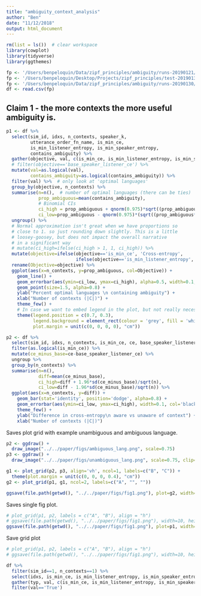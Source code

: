 ```yaml
---
title: "ambiguity_context_analysis"
author: "Ben"
date: "11/12/2018"
output: html_document
---
```


```r
rm(list = ls())  # clear workspace
library(cowplot)
library(tidyverse)
library(ggthemes)
```

```r
fp <- '/Users/benpeloquin/Data/zipf_principles/ambiguity/runs-20190121/uniform_uniform_1_1_500.csv'
fp <- '/Users/benpeloquin/Desktop/Projects/zipf_principles/test-20190130/uniform_uniform_1_1_500.csv'
fp <- '/Users/benpeloquin/Data/zipf_principles/ambiguity/runs-20190130/uniform_uniform_1_1_500.csv'
df <- read.csv(fp)
```


## Claim 1 - the more contexts the more useful ambiguity is.
```r
p1 <- df %>%
  select(sim_id, idxs, n_contexts, speaker_k,
         utterance_order_fn_name, is_min_ce,
         is_min_listener_entropy, is_min_speaker_entropy, 
         contains_ambiguity) %>%
  gather(objective, val, c(is_min_ce, is_min_listener_entropy, is_min_speaker_entropy)) %>%
  # filter(objective=='base_speaker_listener_ce') %>%
  mutate(val=as.logical(val),
         contains_ambiguity=as.logical(contains_ambiguity)) %>%
  filter(val) %>%  # only look at 'optimal languages'
  group_by(objective, n_contexts) %>%
  summarise(n=n(),  # number of optimal languages (there can be ties)
            prop_ambiguous=mean(contains_ambiguity),
            # Binomial CIs
            ci_high = prop_ambiguous + qnorm(0.975)*sqrt((prop_ambiguous*(1 - prop_ambiguous))/n),
            ci_low=prop_ambiguous - qnorm(0.975)*(sqrt((prop_ambiguous*(1-prop_ambiguous))/n))) %>%
  ungroup() %>%
  # Normal approximation isn't great when we have proportions so 
  # close to 1. so just rounding down slightly. This is a little
  # loosey-goosey, but does not impact the overall narrative
  # in a significant way
  # mutate(ci_high=ifelse(ci_high > 1, 1, ci_high)) %>%
  mutate(objective=ifelse(objective=='is_min_ce', 'Cross-entropy',
                          ifelse(objective=='is_min_listener_entropy', 'Optimal Listener', 'Optimal Speaker'))) %>%
  rename(Objective=objective) %>%
  ggplot(aes(x=n_contexts, y=prop_ambiguous, col=Objective)) +
    geom_line() +
    geom_errorbar(aes(ymin=ci_low, ymax=ci_high), alpha=0.5, width=0.1, col='black') +
    geom_point(size=1.5, alpha=0.8) +
    ylab("Percent optimal languages \n containing ambiguity") +
    xlab("Number of contexts (|C|)") +
    theme_few() +
    # In case we want to embed legend in the plot, but not really necessary...
    theme(legend.position = c(0.7, 0.3),
          legend.background = element_rect(colour = 'grey', fill = 'white', linetype='solid'),
          plot.margin = unit(c(0, 0, 0, 0), "cm"))
```

```r
p2 <- df %>%
  select(sim_id, idxs, n_contexts, is_min_ce, ce, base_speaker_listener_ce, contains_ambiguity) %>%
  filter(as.logical(is_min_ce)) %>%
  mutate(ce_minus_base=ce-base_speaker_listener_ce) %>%
  ungroup %>%
  group_by(n_contexts) %>%
  summarise(n=n(),
            diff=mean(ce_minus_base),
            ci_high=diff + 1.96*sd(ce_minus_base)/sqrt(n),
            ci_low=diff - 1.96*sd(ce_minus_base)/sqrt(n)) %>%
  ggplot(aes(x=n_contexts, y=diff)) +
    geom_bar(stat='identity', position='dodge', alpha=0.8) +
    geom_errorbar(aes(ymin=ci_low, ymax=ci_high), width=0.1, col='black', alpha=0.8) +
    theme_few() +
    ylab("Difference in cross-entropy\n aware vs unaware of context") +
    xlab("Number of contexts (|C|)")
```

Saves plot grid with example unambiguous and ambiguous language.
```r
p2 <- ggdraw() +
  draw_image("../../paper/figs/ambiguous_lang.png", scale=0.75)
p3 <- ggdraw() +
  draw_image("../../paper/figs/unambiguous_lang.png", scale=0.75, clip="on")

g1 <- plot_grid(p2, p3, align='vh', ncol=1, labels=c("B", "C")) +
  theme(plot.margin = unit(c(0, 0, 0, 0.4), "cm"))
g2 <- plot_grid(p1, g1, ncol=2, labels=c("A", "", ""))

ggsave(file.path(getwd(), "../../paper/figs/fig1.png"), plot=g2, width=7, height=3)
```


Saves single fig plot.
```r
# plot_grid(p1, p2, labels = c("A", "B"), align = "h")
# ggsave(file.path(getwd(), "../../paper/figs/fig1.png"), width=10, height=3)
ggsave(file.path(getwd(), "../../paper/figs/fig1.png"), plot=p1, width=7, height=3)
```

Save grid plot
```r
# plot_grid(p1, p2, labels = c("A", "B"), align = "h")
# ggsave(file.path(getwd(), "../../paper/figs/fig1.png"), width=10, height=3)
```
```r
df %>%
  filter(sim_id==1, n_contexts==1) %>%
  select(idxs, is_min_ce, is_min_listener_entropy, is_min_speaker_entropy) %>%
  gather(typ, val, c(is_min_ce, is_min_listener_entropy, is_min_speaker_entropy)) %>%
  filter(val=='True')
  
  
```


